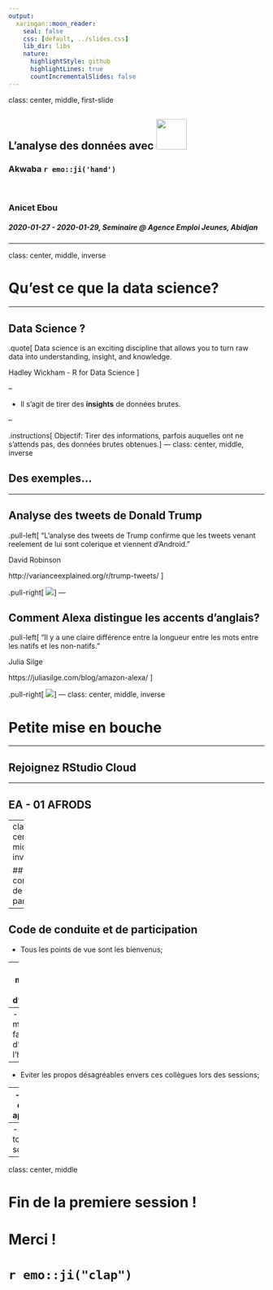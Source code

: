 ```yaml
---
output:
  xaringan::moon_reader:
    seal: false
    css: [default, ../slides.css]
    lib_dir: libs
    nature:
      highlightStyle: github
      highlightLines: true
      countIncrementalSlides: false
---
```

class: center, middle, first-slide

<h2>L'analyse des données avec <img src="../img/Rlogo.png" width="60px" height="auto"></h2>
  
<h3>Akwaba `r emo::ji('hand')`</h3>
<br/>
<div class="author">
  <h3>Anicet Ebou</h3>
</div>
<h5>2020-01-27 - 2020-01-29, Seminaire @ Agence Emploi Jeunes, Abidjan</h5>

---

class: center, middle, inverse

# Qu'est ce que la data science?

---

## Data Science ?

.quote[
Data science is an exciting discipline that allows you to turn raw data into understanding, insight, and knowledge.

Hadley Wickham - R for Data Science
]

--

- Il s'agit de tirer des **insights** de données brutes.

--

.instructions[
Objectif: Tirer des informations, parfois auquelles ont ne s'attends pas, des données brutes obtenues.
]
---
class: center, middle, inverse

## Des exemples...

---

## Analyse des tweets de Donald Trump

.pull-left[
"L'analyse des tweets de Trump confirme que les tweets venant reelement de lui sont colerique et viennent d'Android."

David Robinson

http://varianceexplained.org/r/trump-tweets/
]

.pull-right[
![](img/android_iphone_ratios_plot-1.svg)
]
---

## Comment Alexa distingue les accents d'anglais?

.pull-left[
"Il y a une claire différence entre la longueur entre les mots entre les natifs et les non-natifs."

Julia Silge

https://juliasilge.com/blog/amazon-alexa/
]

.pull-right[
![](img/boxplot-1.png)
]
---
class: center, middle, inverse

# Petite mise en bouche

---

## Rejoignez RStudio Cloud



---

## EA - 01 AFRODS


---
class: center, middle, inverse

## Code de conduite et de participation

---

## Code de conduite et de participation

- Tous les points de vue sont les bienvenus;

--
- Tout le monde a le droit d'intervenir;

--
- Tout le monde doit faire l'effort d'être à l'heure;

--
- Eviter les propos désagréables envers ces collègues lors des sessions;

--
- Participer et faire les applications;

--
- Etre toujours souriant.

---

class: center, middle

# Fin de la premiere session !
# Merci !
<h1> `r emo::ji("clap")` </h1>